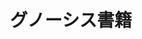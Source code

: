 ---
title: グノーシス書籍
description: 国際グノーシス図書館
template: splash
lang: ja
hero:
  tagline: グノーシス研究へようこそ
  image:
    file: ../../../assets/sol-de-acuario.webp
  actions:
    - text: 書籍を見る
      link: educacion-fundamental/prefacio
      icon: right-arrow
    - text: グノーシスコースについての詳細情報
      link: https://starlight.astro.build
      icon: external
      variant: minimal
---